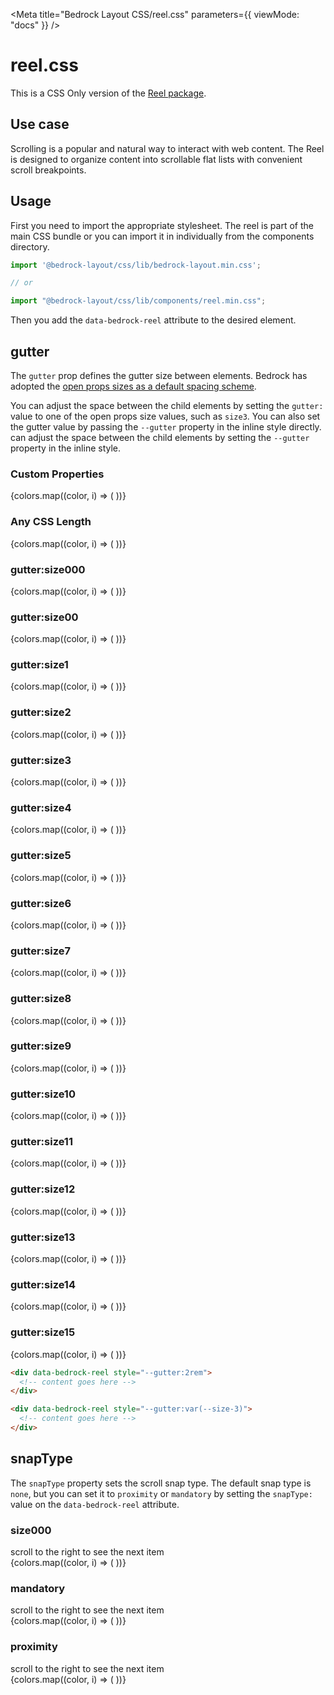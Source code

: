 

<Meta title="Bedrock Layout CSS/reel.css" parameters={{ viewMode: "docs" }} />

# reel.css

This is a CSS Only version of the [Reel package](/docs/spacer-components-reel--docs).

## Use case

Scrolling is a popular and natural way to interact with web content. The Reel is
designed to organize content into scrollable flat lists with convenient scroll breakpoints.

## Usage

First you need to import the appropriate stylesheet. The reel is part of the main CSS bundle or you can import it in individually from the components directory.

```javascript
import '@bedrock-layout/css/lib/bedrock-layout.min.css';

// or

import "@bedrock-layout/css/lib/components/reel.min.css";
```

Then you add the `data-bedrock-reel` attribute to the desired element.

## gutter

The `gutter` prop defines the gutter size between elements. Bedrock has adopted the [open props sizes as a default spacing scheme](https://open-props.style/#sizes).

You can adjust the space between the child elements by setting the `gutter:` value to one of the open props size values, such as `size3`. You can also set the gutter value by passing the `--gutter` property in the inline style directly.
can adjust the space between the child elements by setting the `--gutter` property in the inline style.

<Canvas withSource="open">
  <Story name="gutter">
    <h3>Custom Properties</h3>
    <div data-bedrock-reel style={{ "--gutter": "var(--size-2)" }}>
      {colors.map((color, i) => (
        <Component key={i} color={color} />
      ))}
    </div>
    <h3>Any CSS Length</h3>
    <div data-bedrock-reel style={{ "--gutter": "2rem" }}>
      {colors.map((color, i) => (
        <Component key={i} color={color} />
      ))}
    </div>
    <h3>gutter:size000</h3>
    <div data-bedrock-reel="gutter:size000">
      {colors.map((color, i) => (
        <Component key={i} color={color} />
      ))}
    </div>
    <h3>gutter:size00</h3>
    <div data-bedrock-reel="gutter:size00">
      {colors.map((color, i) => (
        <Component key={i} color={color} />
      ))}
    </div>
    <h3>gutter:size1</h3>
    <div data-bedrock-reel="gutter:size1">
      {colors.map((color, i) => (
        <Component key={i} color={color} />
      ))}
    </div>
    <h3>gutter:size2</h3>
    <div data-bedrock-reel="gutter:size2">
      {colors.map((color, i) => (
        <Component key={i} color={color} />
      ))}
    </div>
    <h3>gutter:size3</h3>
    <div data-bedrock-reel="gutter:size3">
      {colors.map((color, i) => (
        <Component key={i} color={color} />
      ))}
    </div>
    <h3>gutter:size4</h3>
    <div data-bedrock-reel="gutter:size4">
      {colors.map((color, i) => (
        <Component key={i} color={color} />
      ))}
    </div>
    <h3>gutter:size5</h3>
    <div data-bedrock-reel="gutter:size5">
      {colors.map((color, i) => (
        <Component key={i} color={color} />
      ))}
    </div>
    <h3>gutter:size6</h3>
    <div data-bedrock-reel="gutter:size6">
      {colors.map((color, i) => (
        <Component key={i} color={color} />
      ))}
    </div>
    <h3>gutter:size7</h3>
    <div data-bedrock-reel="gutter:size7">
      {colors.map((color, i) => (
        <Component key={i} color={color} />
      ))}
    </div>
    <h3>gutter:size8</h3>
    <div data-bedrock-reel="gutter:size8">
      {colors.map((color, i) => (
        <Component key={i} color={color} />
      ))}
    </div>
    <h3>gutter:size9</h3>
    <div data-bedrock-reel="gutter:size9">
      {colors.map((color, i) => (
        <Component key={i} color={color} />
      ))}
    </div>
    <h3>gutter:size10</h3>
    <div data-bedrock-reel="gutter:size10">
      {colors.map((color, i) => (
        <Component key={i} color={color} />
      ))}
    </div>
    <h3>gutter:size11</h3>
    <div data-bedrock-reel="gutter:size11">
      {colors.map((color, i) => (
        <Component key={i} color={color} />
      ))}
    </div>
    <h3>gutter:size12</h3>
    <div data-bedrock-reel="gutter:size12">
      {colors.map((color, i) => (
        <Component key={i} color={color} />
      ))}
    </div>
    <h3>gutter:size13</h3>
    <div data-bedrock-reel="gutter:size13">
      {colors.map((color, i) => (
        <Component key={i} color={color} />
      ))}
    </div>
    <h3>gutter:size14</h3>
    <div data-bedrock-reel="gutter:size14">
      {colors.map((color, i) => (
        <Component key={i} color={color} />
      ))}
    </div>
    <h3>gutter:size15</h3>
    <div data-bedrock-reel="gutter:size15">
      {colors.map((color, i) => (
        <Component key={i} color={color} />
      ))}
    </div>
  </Story>
</Canvas>

```html
<div data-bedrock-reel style="--gutter:2rem">
  <!-- content goes here -->
</div>

<div data-bedrock-reel style="--gutter:var(--size-3)">
  <!-- content goes here -->
</div>
```

## snapType

The `snapType` property sets the scroll snap type. The default snap type is `none`, but you can set it to `proximity` or `mandatory` by setting the `snapType:` value on the `data-bedrock-reel` attribute.

<Canvas withSource="open">
  <Story name="snapType">
    <h3>size000</h3>
    scroll to the right to see the next item
    <div data-bedrock-reel="snapType:none gutter:size2">
      {colors.map((color, i) => (
        <Component key={i} color={color} style={{ minWidth: "100%" }} />
      ))}
    </div>
    <h3>mandatory</h3>
    scroll to the right to see the next item
    <div data-bedrock-reel="snapType:mandatory gutter:size2">
      {colors.map((color, i) => (
        <Component key={i} color={color} style={{ minWidth: "100%" }} />
      ))}
    </div>
    <h3>proximity</h3>
    scroll to the right to see the next item
    <div data-bedrock-reel="snapType:proximity gutter:size2">
      {colors.map((color, i) => (
        <Component key={i} color={color} style={{ minWidth: "100%" }} />
      ))}
    </div>
  </Story>
</Canvas>
